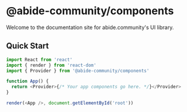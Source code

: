 # @abide-community/components

Welcome to the documentation site for abide.community's UI library.

## Quick Start

```js
import React from 'react'
import { render } from 'react-dom'
import { Provider } from '@abide-community/components'

function App() {
  return <Provider>{/* Your app components go here. */}</Provider>
}

render(<App />, document.getElementById('root'))
```
